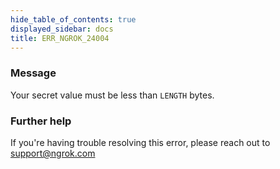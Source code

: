 ```yaml
---
hide_table_of_contents: true
displayed_sidebar: docs
title: ERR_NGROK_24004
---
```




### Message

Your secret value must be less than `LENGTH` bytes.

<ErrorDetails error="err_ngrok_24004" />

### Further help

If you're having trouble resolving this error, please reach out to [support@ngrok.com](mailto:support@ngrok.com?subject=Help%20with%20ERR_NGROK_24004)
